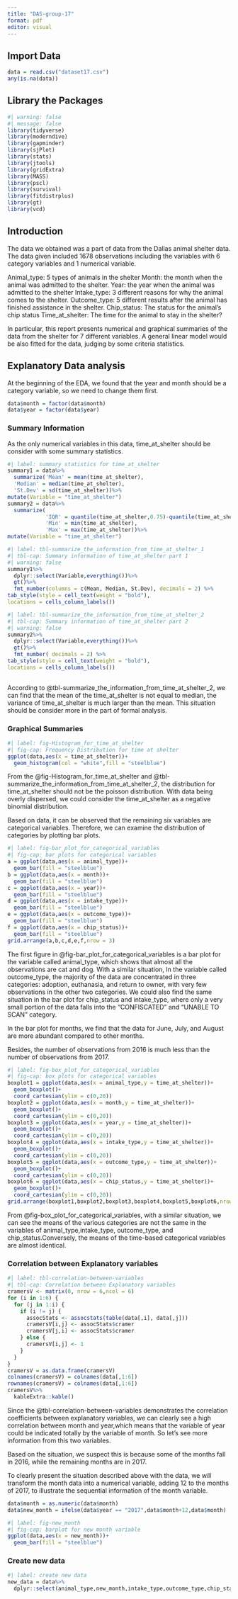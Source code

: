```yaml
---
title: "DAS-group-17"
format: pdf
editor: visual
---
```


## Import Data

```r
data = read.csv("dataset17.csv")
any(is.na(data))
```

## Library the Packages

```r
#| warning: false
#| message: false
library(tidyverse)
library(moderndive)
library(gapminder)
library(sjPlot)
library(stats)
library(jtools)
library(gridExtra)
library(MASS)
library(pscl)
library(survival)
library(fitdistrplus)
library(gt)
library(vcd)
```

## Introduction

The data we obtained was a part of data from the Dallas animal shelter data. The data given included 1678 observations including the variables with 6 category variables and 1 numerical variable.

Animal_type: 5 types of animals in the shelter Month: the month when the animal was admitted to the shelter. Year: the year when the animal was admitted to the shelter Intake_type: 3 different reasons for why the animal comes to the shelter. Outcome_type: 5 different results after the animal has finished assistance in the shelter. Chip_status: The status for the animal's chip status Time_at_shelter: The time for the animal to stay in the shelter?

In particular, this report presents numerical and graphical summaries of the data from the shelter for 7 different variables. A general linear model would be also fitted for the data, judging by some criteria statistics.

## Explanatory Data analysis

At the beginning of the EDA, we found that the year and month should be a category variable, so we need to change them first.

```r
data$month = factor(data$month)
data$year = factor(data$year)
```

### Summary Information

As the only numerical variables in this data, time_at_shelter should be consider with some summary statistics.

```r
#| label: summary statistics for time_at_shelter
summary1 = data%>%  
  summarize('Mean' = mean(time_at_shelter),
  'Median' = median(time_at_shelter),
  'St.Dev' = sd(time_at_shelter))%>%
mutate(Variable = "time_at_shelter")
summary2 = data%>%
  summarize(
            'IQR' = quantile(time_at_shelter,0.75)-quantile(time_at_shelter,0.25),
            'Min' = min(time_at_shelter),
            'Max' = max(time_at_shelter))%>%
mutate(Variable = "time_at_shelter")
```

```r
#| label: tbl-summarize_the_information_from_time_at_shelter_1
#| tbl-cap: Summary information of time_at_shelter part 1
#| warning: false
summary1%>%
  dplyr::select(Variable,everything())%>%
  gt()%>%
  fmt_number(columns = c(Mean, Median, St.Dev), decimals = 2) %>%
tab_style(style = cell_text(weight = "bold"),
locations = cells_column_labels())
```

```r
#| label: tbl-summarize_the_information_from_time_at_shelter_2
#| tbl-cap: Summary information of time_at_shelter part 2
#| warning: false
summary2%>%
  dplyr::select(Variable,everything())%>%
  gt()%>%
  fmt_number( decimals = 2) %>%
tab_style(style = cell_text(weight = "bold"),
locations = cells_column_labels())
  
```

According to @tbl-summarize_the_information_from_time_at_shelter_2, we can find that the mean of the time_at_shelter is not equal to median, the variance of time_at_shelter is much larger than the mean. This situation should be consider more in the part of formal analysis.

### Graphical Summaries

```r
#| label: fig-Histogram_for_time_at_shelter
#| fig-cap: Frequency Distribution for time at shelter
ggplot(data,aes(x = time_at_shelter))+
  geom_histogram(col = "white",fill = "steelblue")
```

From the @fig-Histogram_for_time_at_shelter and @tbl-summarize_the_information_from_time_at_shelter_2, the distribution for time_at_shelter should not be the poisson distribution. With data being overly dispersed, we could consider the time_at_shelter as a negative binomial distribution.

Based on data, it can be observed that the remaining six variables are categorical variables. Therefore, we can examine the distribution of categories by plotting bar plots.

```r
#| label: fig-bar_plot_for_categorical_variables
#| fig-cap: bar plots for categorical variables
a = ggplot(data,aes(x = animal_type))+
  geom_bar(fill = "steelblue")
b = ggplot(data,aes(x = month))+
  geom_bar(fill = "steelblue")
c = ggplot(data,aes(x = year))+
  geom_bar(fill = "steelblue")
d = ggplot(data,aes(x = intake_type))+
  geom_bar(fill = "steelblue")
e = ggplot(data,aes(x = outcome_type))+
  geom_bar(fill = "steelblue")
f = ggplot(data,aes(x = chip_status))+
  geom_bar(fill = "steelblue")
grid.arrange(a,b,c,d,e,f,nrow = 3)
```

The first figure in @fig-bar_plot_for_categorical_variables is a bar plot for the variable called animal_type, which shows that almost all the observations are cat and dog. With a similar situation, In the variable called outcome_type, the majority of the data are concentrated in three categories: adoption, euthanasia, and return to owner, with very few observations in the other two categories. We could also find the same situation in the bar plot for chip_status and intake_type, where only a very small portion of the data falls into the "CONFISCATED" and "UNABLE TO SCAN" category.

In the bar plot for months, we find that the data for June, July, and August are more abundant compared to other months.

Besides, the number of observations from 2016 is much less than the number of observations from 2017.

```r
#| label: fig-box_plot_for_categorical_variables
#| fig-cap: box plots for categorical variables
boxplot1 = ggplot(data,aes(x = animal_type,y = time_at_shelter))+
  geom_boxplot()+
  coord_cartesian(ylim = c(0,20))
boxplot2 = ggplot(data,aes(x = month,y = time_at_shelter))+
  geom_boxplot()+
  coord_cartesian(ylim = c(0,20))
boxplot3 = ggplot(data,aes(x = year,y = time_at_shelter))+
  geom_boxplot()+
  coord_cartesian(ylim = c(0,20))
boxplot4 = ggplot(data,aes(x = intake_type,y = time_at_shelter))+
  geom_boxplot()+
  coord_cartesian(ylim = c(0,20))
boxplot5 = ggplot(data,aes(x = outcome_type,y = time_at_shelter))+
  geom_boxplot()+
  coord_cartesian(ylim = c(0,20))
boxplot6 = ggplot(data,aes(x = chip_status,y = time_at_shelter))+
  geom_boxplot()+
  coord_cartesian(ylim = c(0,20))
grid.arrange(boxplot1,boxplot2,boxplot3,boxplot4,boxplot5,boxplot6,nrow = 3)
```

From @fig-box_plot_for_categorical_variables, with a similar situation, we can see the means of the various categories are not the same in the variables of animal_type,intake_type, outcome_type, and chip_status.Conversely, the means of the time-based categorical variables are almost identical.

### Correlation between Explanatory variables
```r
#| label: tbl-correlation-between-variables
#| tbl-cap: Correlation between Explanatory variables
cramersV <- matrix(0, nrow = 6,ncol = 6)
for (i in 1:6) {
  for (j in 1:i) {
    if (i != j) {
      assocStats <- assocstats(table(data[,i], data[,j]))
      cramersV[i,j] <- assocStats$cramer
      cramersV[j,i] <- assocStats$cramer 
    } else {
      cramersV[i,j] <- 1 
    }
  }
}
cramersV = as.data.frame(cramersV)
colnames(cramersV) = colnames(data[,1:6])
rownames(cramersV) = colnames(data[,1:6])
cramersV%>%
  kableExtra::kable()
```
Since the @tbl-correlation-between-variables demonstrates the correlation coefficients between explanatory variables, we can clearly see a high correlation between month and year,which means that the variable of year could be indicated totally by the variable of month. So let's see more information from this two variables.

Based on the situation, we suspect this is because some of the months fall in 2016, while the remaining months are in 2017.

To clearly present the situation described above with the data, we will transform the month data into a numerical variable, adding 12 to the months of 2017, to illustrate the sequential information of the month variable.
```r
data$month = as.numeric(data$month)
data$new_month = ifelse(data$year == "2017",data$month+12,data$month)
```

```r
#| label: fig-new_month
#| fig-cap: barplot for new month variable
ggplot(data,aes(x = new_month))+
  geom_bar(fill = "steelblue")
```
### Create new data
```r
#| label: create new data
new_data = data%>%
  dplyr::select(animal_type,new_month,intake_type,outcome_type,chip_status,time_at_shelter)
```


